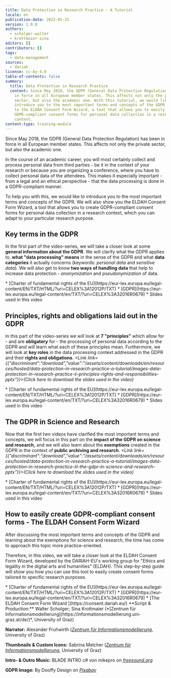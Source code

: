 ```yaml
---
title: Data Protection in Research Practice - A Tutorial
locale: en
publication-date: 2022-01-31
version: 1.0.0
authors:
  - scholger-walter
  - krottmaier-sina
editors: []
contributors: []
tags:
  - data-management
sources:
  - dariah
license: cc-by-4.0
table-of-contents: false
summary:
  title: Data Protection in Research Practice
  content: Since May 2018, the GDPR (General Data Protection Regulation) has been
    in force in all European member states. This affects not only the private
    sector, but also the academic one. With this tutorial, we would like to
    introduce you to the most important terms and concepts of the GDPR and also
    to the ELDAH Consent Form Wizard, a tool that allows you to easily create
    GDPR-compliant consent forms for personal data collection in a research
    context.
content-type: training-module
---
```

Since May 2018, the GDPR (General Data Protection Regulation) has been in force in all European member states. This affects not only the private sector, but also the academic one.

In the course of an academic career, you will most certainly collect and process personal data from third parties - be it in the context of your research or because you are organizing a conference, where you have to collect personal data of the attendees. This makes it especially important - from a legal and an ethical perspective - that the data processing is done in a GDPR-compliant manner.

To help you with this, we would like to introduce you to the most important terms and concepts of the GDPR. We will also show you the ELDAH Consent Form Wizard, a tool that allows you to create GDPR-compliant consent forms for personal data collection in a research context, which you can adapt to your particular research purpose.

## Key terms in the GDPR

In the first part of the video-series, we will take a closer look at some **general information about the GDPR**. We will clarify what the GDPR applies to, **what "data processing" means** in the sense of the GDPR and what **data categories** it actually concerns (keywords: *personal data* and *sensitive data*). We will also get to know **two ways of handling data** that help to increase data protection - *anonymization* and *pseudonymization* of data.

<VideoCard provider="youtube" id="m_YpSB6Sw08" title="Key terms of the GDPR" image="/assets/content/assets/en/resources/hosted/data-protection-in-research-practice-a-tutorial/ytthumbnail1-jpg" subtitle="Click here to view" />

<Callout kind="tip" title="Useful material ">
  * [Charter of fundamental rights of the EU](https://eur-lex.europa.eu/legal-content/EN/TXT/HTML/?uri=CELEX%3A12012P/TXT)
  * [GDPR](https://eur-lex.europa.eu/legal-content/en/TXT/?uri=CELEX%3A32016R0679)
  * <Link link={{"discriminant":"download","value":"/assets/content/downloads/en/resources/hosted/data-protection-in-research-practice-a-tutorial/images-data-protection-in-research-practice-i-key-terms-pptx"}}>Slides used in this video</Link>
</Callout>

## Principles, rights and obligations laid out in the GDPR

In this part of the video-series we will look at **7 "principles"** which allow for - and are **obligatory** for - the processing of personal data according to the GDPR and will learn what each of these principles mean. Furthermore, we will look at **key roles** in the data processing context addressed in the GDPR and their **rights and obligations**. *<Link link={{"discriminant":"download","value":"/assets/content/downloads/en/resources/hosted/data-protection-in-research-practice-a-tutorial/images-data-protection-in-research-practice-ii-principles-rights-and-responsibilities-pptx"}}>(Click here to download the slides used in the video)</Link>*

<VideoCard provider="youtube" id="SxnSk08Vnkg" title="Principles, rights and responsibilities " image="/assets/content/assets/en/resources/hosted/data-protection-in-research-practice-a-tutorial/ytthumbnail2-jpg" subtitle="Click here to view" startTime={2} />

<Callout kind="tip" title="Useful material ">
  * [Charter of fundamental rights of the EU](https://eur-lex.europa.eu/legal-content/EN/TXT/HTML/?uri=CELEX%3A12012P/TXT)
  * [GDPR](https://eur-lex.europa.eu/legal-content/en/TXT/?uri=CELEX%3A32016R0679)
  * <Link link={{"discriminant":"download","value":"/assets/content/downloads/en/resources/hosted/data-protection-in-research-practice-a-tutorial/images-data-protection-in-research-practice-ii-principles-rights-and-responsibilities-pptx"}}>Slides used in this video</Link>
</Callout>

## The GDPR in Science and Research

Now that the first two videos have clarified the most important terms and concepts, we will focus in this part on the **impact of the GDPR on science and research,** and we will also learn about the **exemptions** created in the GDPR in the context of **public archiving and research**. *<Link link={{"discriminant":"download","value":"/assets/content/downloads/en/resources/hosted/data-protection-in-research-practice-a-tutorial/images-data-protection-in-research-practice-iii-the-gdpr-in-science-and-research-pptx"}}>(Click here to download the slides used in the video)</Link>*

<VideoCard provider="youtube" id="AcvF95VcXHY" title="The GDPR in science and research" image="/assets/content/assets/en/resources/hosted/data-protection-in-research-practice-a-tutorial/ytthumbnailiii-jpg" subtitle="Click here to view" />

<Callout kind="tip" title="Useful material">
  * [Charter of fundamental rights of the EU](https://eur-lex.europa.eu/legal-content/EN/TXT/HTML/?uri=CELEX%3A12012P/TXT)
  * [GDPR](https://eur-lex.europa.eu/legal-content/en/TXT/?uri=CELEX%3A32016R0679)
  * <Link link={{"discriminant":"download","value":"/assets/content/downloads/en/resources/hosted/data-protection-in-research-practice-a-tutorial/images-data-protection-in-research-practice-iii-the-gdpr-in-science-and-research-pptx"}}>Slides used in this video</Link>
</Callout>

## How to easily create GDPR-compliant consent forms - The ELDAH Consent Form Wizard

After discussing the most important terms and concepts of the GDPR and learning about the exemptions for science and research, the time has come to approach this topic more practice-oriented.

Therefore, in this video, we will take a closer look at the ELDAH Consent Form Wizard, developed by the DARIAH-EU's working group for "Ethics and legality in the digital arts and humanities" (ELDAH). This step-by-step guide will show you how you can use this tool to easily create consent forms tailored to specific research purposes.

<VideoCard provider="youtube" id="2DqkFEjoHXc" title="The ELDAH consent form wizard" image="/assets/content/assets/en/resources/hosted/data-protection-in-research-practice-a-tutorial/ytthumbnailiv-jpg" subtitle="Click here to view" />

<Callout kind="tip" title="Useful material ">
  * [Charter of fundamental rights of the EU](https://eur-lex.europa.eu/legal-content/EN/TXT/HTML/?uri=CELEX%3A12012P/TXT)
  * [GDPR](https://eur-lex.europa.eu/legal-content/en/TXT/?uri=CELEX%3A32016R0679)
  * [The ELDAH Consent Form Wizard ](https://consent.dariah.eu/)
</Callout>

<Callout kind="note" title="Video-series details ">
  **Script & Production:**
  Walter Scholger; Sina Krottmaier (*[Zentrum für Informationsmodellierung](https://informationsmodellierung.uni-graz.at/de/)*, University of Graz)

  **Narrator:**
  Alexander Fruhwirth (*[Zentrum für Informationsmodellierung](https://informationsmodellierung.uni-graz.at/de/)*, University of Graz)

  **Thumbnails & Custom Icons:** Sabrina Melcher (*[Zentrum für Informationsmodellierung](https://informationsmodellierung.uni-graz.at/de/)*, University of Graz)

  **Intro- & Outro Music:** BLADE INTRO c# von mikepro on *[freesound.org ](https://freesound.org/people/mikepro/sounds/438921/)*

  **GDPR Image:** By Dooffy Design on *[Pixabay](https://pixabay.com/illustrations/gdpr-castle-protection-privacy-3285252/)*
</Callout>
